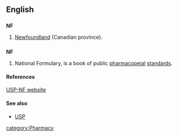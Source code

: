 ==English==

==={{abbreviation}}===
'''NF'''
#[[Newfoundland]] (Canadian province).

==={{initialism}}===
'''NF'''
# {{cattag|US}} National Formulary, is a book of public [[pharmacopeial]] [[standards]].

====References====
[http://www.usp.org/USPNF/ USP-NF website]

====See also====
* [[USP]]

[[category:Pharmacy]]